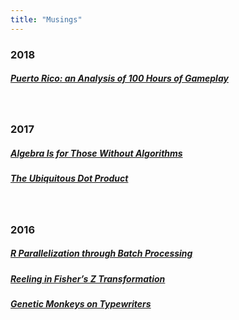 ```yaml
---
title: "Musings"
---
```


### 2018

##### [**Puerto Rico: an Analysis of 100 Hours of Gameplay**](puerto-rico_-an-analysis-of-100-hours-of-gameplay.html)

<br>

### 2017

##### [**Algebra Is for Those Without Algorithms**](algebra-is-for-those-without-algorithms.html)

##### [**The Ubiquitous Dot Product**](the-ubiquitous-dot-product.html)

<br>

### 2016

##### [**R Parallelization through Batch Processing**](r-parallelization-through-batch-processing.html)

##### [**Reeling in Fisher's Z Transformation**](reeling-in-fishers-z-transformation.html)

##### [**Genetic Monkeys on Typewriters**](genetic-monkeys-on-typewriters.html)

<br>
